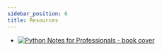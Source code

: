 ```yaml
---
sidebar_position: 6
title: Resources
---
```


* [![Python Notes for Professionals - book cover](./py-notes-for-pros.jpeg)](./python-notes-for-professionals.pdf)
